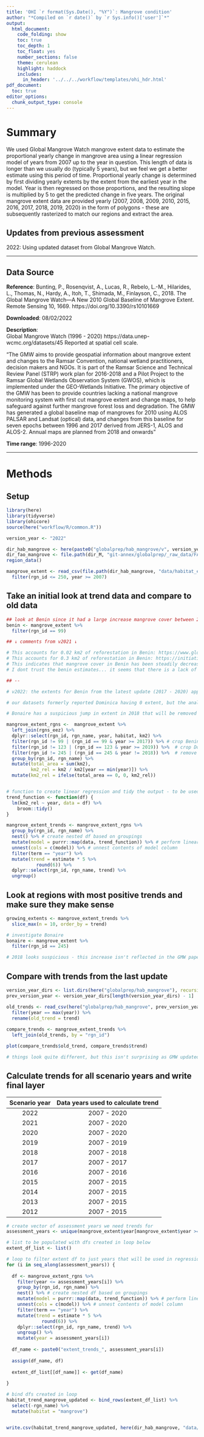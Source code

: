 ```yaml
---
title: 'OHI `r format(Sys.Date(), "%Y")`: Mangrove condition'
author: "*Compiled on `r date()` by `r Sys.info()['user']`*"
output: 
  html_document:
    code_folding: show
    toc: true
    toc_depth: 1
    toc_float: yes
    number_sections: false
    theme: cerulean
    highlight: haddock
    includes: 
      in_header: '../../../workflow/templates/ohi_hdr.html'
pdf_document:
  toc: true
editor_options: 
  chunk_output_type: console
---
```


# Summary

We used Global Mangrove Watch mangrove extent data to estimate the proportional yearly change in mangrove area using a linear regression model of years from 2007 up to the year in question. This length of data is longer than we usually do (typically 5 years), but we feel we get a better estimate using this period of time. Proportional yearly change is determined by first dividing yearly extents by the extent from the earliest year in the model. Year is then regressed on those proportions, and the resulting slope is multiplied by 5 to get the predicted change in five years. The original mangrove extent data are provided yearly (2007, 2008, 2009, 2010, 2015, 2016, 2017, 2018, 2019, 2020) in the form of polygons - these are subsequently rasterized to match our regions and extract the area.

## Updates from previous assessment
2022: Using updated dataset from Global Mangrove Watch. 

***
## Data Source 

**Reference**: Bunting, P., Rosenqvist, A., Lucas, R., Rebelo, L.-M., Hilarides, L., Thomas, N., Hardy, A., Itoh, T., Shimada, M., Finlayson, C., 2018. The Global Mangrove Watch—A New 2010 Global Baseline of Mangrove Extent. Remote Sensing 10, 1669. https://doi.org/10.3390/rs10101669

**Downloaded**: 08/02/2022

**Description**:  
Global Mangrove Watch (1996 - 2020)	
https://data.unep-wcmc.org/datasets/45
Reported at spatial cell scale. 

"The GMW aims to provide geospatial information about mangrove extent and changes to the Ramsar Convention, national wetland practitioners, decision makers and NGOs. It is part of the Ramsar Science and Technical Review Panel (STRP) work plan for 2016-2018 and a Pilot Project to the Ramsar Global Wetlands Observation System (GWOS), which is implemented under the GEO-Wetlands Initiative. The primary objective of the GMW has been to provide countries lacking a national mangrove monitoring system with first cut mangrove extent and change maps, to help safeguard against further mangrove forest loss and degradation. The GMW has generated a global baseline map of mangroves for 2010 using ALOS PALSAR and Landsat (optical) data, and changes from this baseline for seven epochs between 1996 and 2017 derived from JERS-1, ALOS and ALOS-2. Annual maps are planned from 2018 and onwards"

**Time range**: 1996-2020


***
# Methods


## Setup
``` r
library(here)
library(tidyverse)
library(ohicore)
source(here("workflow/R/common.R"))

version_year <- "2022"

dir_hab_mangrove <- here(paste0("globalprep/hab_mangrove/v", version_year))
dir_fao_mangrove <- file.path(dir_M, "git-annex/globalprep/_raw_data/FAO_mangrove")
region_data()
```

```r
mangrove_extent <- read_csv(file.path(dir_hab_mangrove, "data/habitat_extent_mangrove_updated.csv")) %>% 
  filter(rgn_id <= 250, year >= 2007)
```


## Take an initial look at trend data and compare to old data

```r
## look at Benin since it had a large increase mangrove cover between 2010 and 2015 and is an outlier 
benin <- mangrove_extent %>%
  filter(rgn_id == 99)

## ↓ comments from v2021 ↓

# This accounts for 0.02 km2 of reforestation in Benin: https://www.globalnature.org/en/manatees-mangroves-benin
# This accounts for 0.3 km2 of reforestation in Benin: https://initiative-mangroves-ffem.com/en/costa-rica-benin-project/
# This indicates that mangrove cover in Benin has been steadily decreasing: https://link.springer.com/article/10.1007%2Fs10668-017-0075-x
# I dont trust the benin estimates... it seems that there is a lack of information there. And looking at our FAO mangrove health data, the numbers don't match up either. I will just assign Benin a 0 trend. 

## --

# v2022: the extents for Benin from the latest update (2017 - 2020) appear more reasonable - this assessment we will calculate trend for Benin based on 2016 through 2020

# our datasets formerly reported Dominica having 0 extent, but the analysis of the polygons from the latest update now show a small extent. The paper associated with the GMW data (https://zenodo.org/record/6894273) shows Dominica having a consistent small extent (0.01 km2) for all years. Dominica's trend will be based on years after it's extent became non-zero.

# Bonaire has a suspicious jump in extent in 2018 that will be removed - this issue was identified later in the workflow after initially calculating trends and finding Bonaire had a relatively large positive trend

mangrove_extent_rgns <-  mangrove_extent %>%
  left_join(rgns_eez) %>%
  dplyr::select(rgn_id, rgn_name, year, habitat, km2) %>%
  filter(rgn_id != 99 | (rgn_id == 99 & year >= 2017)) %>% # crop Benin year range
  filter(rgn_id != 123 | (rgn_id == 123 & year >= 2019)) %>%  # crop Dominica year range
  filter(rgn_id != 245 | (rgn_id == 245 & year != 2018)) %>%  # remove 2018 for Bonaire
  group_by(rgn_id, rgn_name) %>%
  mutate(total_area = sum(km2),
         km2_rel = km2 / km2[year == min(year)]) %>%
  mutate(km2_rel = ifelse(total_area == 0, 0, km2_rel))


# function to create linear regression and tidy the output - to be used in pipe sequence below
trend_function <- function(df) {
  lm(km2_rel ~ year, data = df) %>% 
    broom::tidy()
}

mangrove_extent_trends <- mangrove_extent_rgns %>% 
  group_by(rgn_id, rgn_name) %>% 
  nest() %>% # create nested df based on groupings
  mutate(model = purrr::map(data, trend_function)) %>% # perform linear regression on each region
  unnest(cols = c(model)) %>% # unnest contents of model column
  filter(term == "year") %>% 
  mutate(trend = estimate * 5 %>% 
           round(6)) %>% 
  dplyr::select(rgn_id, rgn_name, trend) %>% 
  ungroup()

```

## Look at regions with most positive trends and make sure they make sense

```r

growing_extents <- mangrove_extent_trends %>% 
  slice_max(n = 10, order_by = trend)

# investigate Bonaire
bonaire <- mangrove_extent %>% 
  filter(rgn_id == 245)

# 2018 looks suspicious - this increase isn't reflected in the GMW paper, and I can't find anything to support it elsewhere - this year is now removed above 

```
 
## Compare with trends from the last update
 
```r
version_year_dirs <- list.dirs(here("globalprep/hab_mangrove"), recursive = FALSE, full.names = FALSE)
prev_version_year <- version_year_dirs[length(version_year_dirs) - 1]

old_trends <- read_csv(here("globalprep/hab_mangrove", prev_version_year, "data/habitat_trend_mangrove_updated.csv")) %>% 
  filter(year == max(year)) %>% 
  rename(old_trend = trend)
  
compare_trends <- mangrove_extent_trends %>% 
  left_join(old_trends, by = "rgn_id")

plot(compare_trends$old_trend, compare_trends$trend)

# things look quite different, but this isn't surprising as GMW updated their methods and back-calculated extents / redefined polygons for past years

```

## Calculate trends for all scenario years and write final layer

|Scenario year | Data years used to calculate trend|
|:------------:|:---------------------------------:|
|    2022      |           2007 - 2020             |
|    2021      |           2007 - 2020             |
|    2020      |           2007 - 2020             |
|    2019      |           2007 - 2019             |
|    2018      |           2007 - 2018             |
|    2017      |           2007 - 2017             |
|    2016      |           2007 - 2016             |
|    2015      |           2007 - 2015             |
|    2014      |           2007 - 2015             |
|    2013      |           2007 - 2015             |
|    2012      |           2007 - 2015             |

```r

# create vector of assessment years we need trends for
assessment_years <- unique(mangrove_extent$year[mangrove_extent$year >= 2015])

# list to be populated with dfs created in loop below
extent_df_list <- list()

# loop to filter extent df to just years that will be used in regression to find trend for the year in question, calculate trend, and add new df with trends to list
for (i in seq_along(assessment_years)) {
  
  df <- mangrove_extent_rgns %>% 
    filter(year <= assessment_years[i]) %>% 
    group_by(rgn_id, rgn_name) %>% 
    nest() %>% # create nested df based on groupings
    mutate(model = purrr::map(data, trend_function)) %>% # perform linear regression on each region
    unnest(cols = c(model)) %>% # unnest contents of model column
    filter(term == "year") %>% 
    mutate(trend = estimate * 5 %>% 
             round(6)) %>% 
    dplyr::select(rgn_id, rgn_name, trend) %>% 
    ungroup() %>% 
    mutate(year = assessment_years[i])
  
  df_name <- paste0("extent_trends_", assessment_years[i])
  
  assign(df_name, df)
  
  extent_df_list[[df_name]] <- get(df_name)
  
}

# bind dfs created in loop
habitat_trend_mangrove_updated <- bind_rows(extent_df_list) %>% 
  select(-rgn_name) %>% 
  mutate(habitat = "mangrove")


write.csv(habitat_trend_mangrove_updated, here(dir_hab_mangrove, "data/habitat_trend_mangrove_updated.csv"), row.names=FALSE)

```
